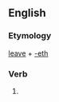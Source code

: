 ==English==

===Etymology===
[[leave]] + [[-eth]]

===Verb===
{{en-verb form}}

# {{archaic third-person singular of|leave}}